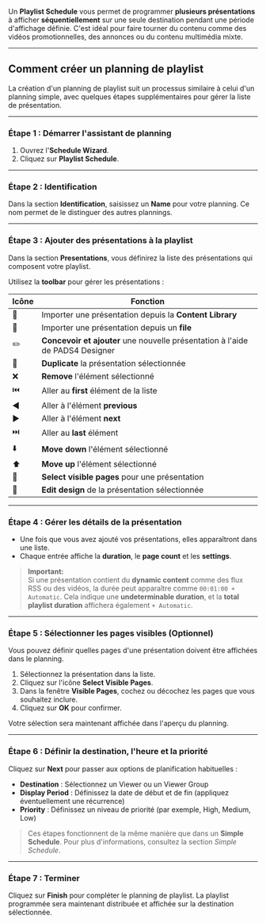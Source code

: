 Un **Playlist Schedule** vous permet de programmer **plusieurs présentations** à afficher **séquentiellement** sur une seule destination pendant une période d'affichage définie. C'est idéal pour faire tourner du contenu comme des vidéos promotionnelles, des annonces ou du contenu multimédia mixte.

***

## Comment créer un planning de playlist

La création d'un planning de playlist suit un processus similaire à celui d'un planning simple, avec quelques étapes supplémentaires pour gérer la liste de présentation.

***

### Étape 1 : Démarrer l'assistant de planning

1. Ouvrez l'**Schedule Wizard**.
2. Cliquez sur **Playlist Schedule**.

***

### Étape 2 : Identification

Dans la section **Identification**, saisissez un **Name** pour votre planning. Ce nom permet de le distinguer des autres plannings.

***

### Étape 3 : Ajouter des présentations à la playlist

Dans la section **Presentations**, vous définirez la liste des présentations qui composent votre playlist.

Utilisez la **toolbar** pour gérer les présentations :

| **Icône** | **Fonction**                                                                  |
| --------- | ----------------------------------------------------------------------------- |
| 📂        | Importer une présentation depuis la **Content Library**                       |
| 📁        | Importer une présentation depuis un **file**                                  |
| ✏️        | **Concevoir et ajouter** une nouvelle présentation à l'aide de PADS4 Designer |
| 📄        | **Duplicate** la présentation sélectionnée                                    |
| ❌         | **Remove** l'élément sélectionné                                              |
| ⏮️        | Aller au **first** élément de la liste                                        |
| ◀️        | Aller à l'élément **previous**                                                |
| ▶️        | Aller à l'élément **next**                                                    |
| ⏭️        | Aller au **last** élément                                                     |
| ⬇️        | **Move down** l'élément sélectionné                                           |
| ⬆️        | **Move up** l'élément sélectionné                                             |
| 📑        | **Select visible pages** pour une présentation                                |
| 🎨        | **Edit design** de la présentation sélectionnée                               |

***

### Étape 4 : Gérer les détails de la présentation

* Une fois que vous avez ajouté vos présentations, elles apparaîtront dans une liste.
* Chaque entrée affiche la **duration**, le **page count** et les **settings**.

> **Important:**\
> Si une présentation contient du **dynamic content** comme des flux RSS ou des vidéos, la durée peut apparaître comme `00:01:00 + Automatic`. Cela indique une **undeterminable duration**, et la **total playlist duration** affichera également `+ Automatic`.

***

### Étape 5 : Sélectionner les pages visibles (Optionnel)

Vous pouvez définir quelles pages d'une présentation doivent être affichées dans le planning.

1. Sélectionnez la présentation dans la liste.
2. Cliquez sur l'icône **Select Visible Pages**.
3. Dans la fenêtre **Visible Pages**, cochez ou décochez les pages que vous souhaitez inclure.
4. Cliquez sur **OK** pour confirmer.

Votre sélection sera maintenant affichée dans l'aperçu du planning.

***

### Étape 6 : Définir la destination, l'heure et la priorité

Cliquez sur **Next** pour passer aux options de planification habituelles :

* **Destination** : Sélectionnez un Viewer ou un Viewer Group
* **Display Period** : Définissez la date de début et de fin (appliquez éventuellement une récurrence)
* **Priority** : Définissez un niveau de priorité (par exemple, High, Medium, Low)

> Ces étapes fonctionnent de la même manière que dans un **Simple Schedule**. Pour plus d'informations, consultez la section *Simple Schedule*.

***

### Étape 7 : Terminer

Cliquez sur **Finish** pour compléter le planning de playlist. La playlist programmée sera maintenant distribuée et affichée sur la destination sélectionnée.
